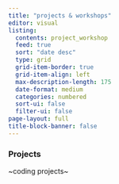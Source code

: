 ```yaml
---
title: "projects & workshops"
editor: visual
listing:
  contents: project_workshop
  feed: true
  sort: "date desc"
  type: grid
  grid-item-border: true
  grid-item-align: left
  max-description-length: 175
  date-format: medium
  categories: numbered
  sort-ui: false
  filter-ui: false
page-layout: full
title-block-banner: false
---
```


### Projects

\~coding projects\~
